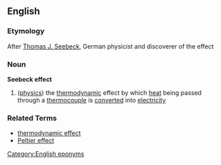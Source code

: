 == English ==
=== Etymology ===
After [[Seebeck|Thomas J. Seebeck]], German physicist and discoverer of the effect

=== Noun ===
'''Seebeck effect'''

# ([[physics]]) the [[thermodynamic]] effect by which [[heat]] being passed through a [[thermocouple]] is [[converted]] into [[electricity]]

=== Related Terms ===
*[[thermodynamic effect]]
*[[Peltier effect]]

[[Category:English eponyms]]